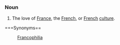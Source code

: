 =={{En}}==
===Noun===
# The love of [[France]], the [[French]], or [[French]] [[culture]].

===Synonyms==
: [[Francophilia]]